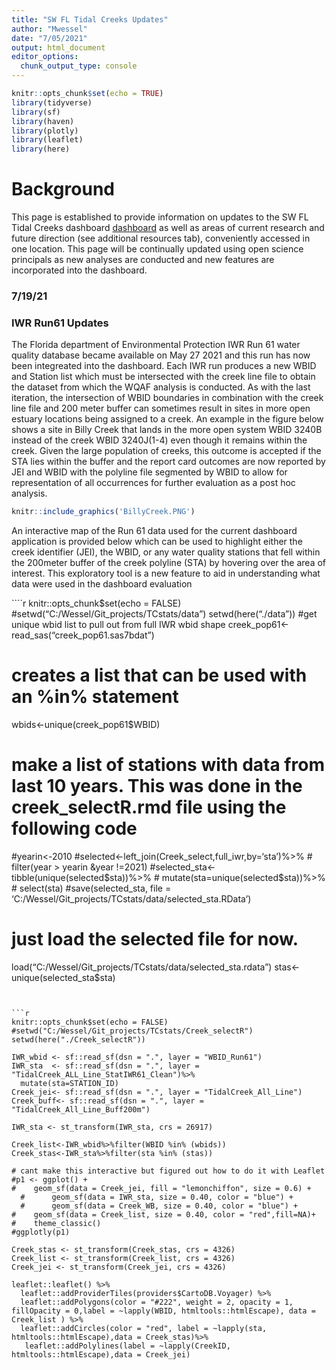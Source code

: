 ```yaml
---
title: "SW FL Tidal Creeks Updates"
author: "Mwessel"
date: "7/05/2021"
output: html_document
editor_options: 
  chunk_output_type: console
---
```


```r
knitr::opts_chunk$set(echo = TRUE)
library(tidyverse)
library(sf)
library(haven)
library(plotly)
library(leaflet)
library(here)
```

# Background
This page is established to provide information on updates to the SW FL Tidal Creeks dashboard [dashboard](https://shiny.tbep.org/tidalcreek-dash/?_ga=2.9967863.311877574.1624202665-1007913767.1624202665#section-overview){target="_blank"} as well as areas of current research and future direction (see additional resources tab), conveniently accessed in one location. This page will be continually updated using open science principals as new analyses are conducted and new features are incorporated into the dashboard.

### 7/19/21
### IWR Run61 Updates

The Florida department of Environmental Protection IWR Run 61 water quality database became available on May 27 2021 and this run has now been integreated into the dashboard. Each IWR run produces a new WBID and Station list which must be intersected with the creek line file to obtain the dataset from which the WQAF analysis is conducted. As with the last iteration, the intersection of WBID boundaries in combination with the creek line file and 200 meter buffer can sometimes result in sites in more open estuary locations being assigned to a creek. An example in the figure below shows a site in Billy Creek that lands in the more open system WBID 3240B instead of the creek WBID 3240J(1-4) even though it remains within the creek. Given the large population of creeks, this outcome is accepted if the STA lies within the buffer and the report card outcomes are now reported by JEI and WBID with the polyline file segmented by WBID to allow for representation of all occurrences for further evaluation as a post hoc analysis. 

```r
knitr::include_graphics('BillyCreek.PNG')
```

An interactive map of the Run 61 data used for the current dashboard application is provided below which can be used to highlight either the creek identifier (JEI), the WBID, or any water quality stations that fell within the 200meter buffer of the creek polyline (STA) by hovering over the area of interest. This exploratory tool is a new feature to aid in understanding what data were used in the dashboard evaluation

````r
knitr::opts_chunk$set(echo = FALSE)
#setwd("C:/Wessel/Git_projects/TCstats/data")
setwd(here("./data"))
#get unique wbid list to pull out from full IWR wbid shape
creek_pop61<-read_sas("creek_pop61.sas7bdat")

# creates a list that can be used with an %in% statement
wbids<-unique(creek_pop61$WBID)

# make a list of stations with data from last 10 years. This was done in the creek_selectR.rmd file using the following code
#yearin<-2010
#selected<-left_join(Creek_select,full_iwr,by='sta')%>%
#   filter(year > yearin &year !=2021)
#selected_sta<-tibble(unique(selected$sta))%>%
#   mutate(sta=unique(selected$sta))%>%
#   select(sta)
#save(selected_sta, file = 'C:/Wessel/Git_projects/TCstats/data/selected_sta.RData')

# just load the selected file for now.
load("C:/Wessel/Git_projects/TCstats/data/selected_sta.rdata")
stas<-unique(selected_sta$sta)

```


```r
knitr::opts_chunk$set(echo = FALSE)
#setwd("C:/Wessel/Git_projects/TCstats/Creek_selectR")
setwd(here("./Creek_selectR"))

IWR_wbid <- sf::read_sf(dsn = ".", layer = "WBID_Run61")
IWR_sta  <- sf::read_sf(dsn = ".", layer = "TidalCreek_ALL_Line_StatIWR61_Clean")%>%
  mutate(sta=STATION_ID) 
Creek_jei<- sf::read_sf(dsn = ".", layer = "TidalCreek_All_Line") 
Creek_buff<- sf::read_sf(dsn = ".", layer = "TidalCreek_All_Line_Buff200m")

IWR_sta <- st_transform(IWR_sta, crs = 26917)

Creek_list<-IWR_wbid%>%filter(WBID %in% (wbids))
Creek_stas<-IWR_sta%>%filter(sta %in% (stas))

# cant make this interactive but figured out how to do it with Leaflet
#p1 <- ggplot() +
#    geom_sf(data = Creek_jei, fill = "lemonchiffon", size = 0.6) +
  #      geom_sf(data = IWR_sta, size = 0.40, color = "blue") +
  #      geom_sf(data = Creek_WB, size = 0.40, color = "blue") +
#    geom_sf(data = Creek_list, size = 0.40, color = "red",fill=NA)+
#    theme_classic()
#ggplotly(p1)     

Creek_stas <- st_transform(Creek_stas, crs = 4326)
Creek_list <- st_transform(Creek_list, crs = 4326)
Creek_jei <- st_transform(Creek_jei, crs = 4326)

leaflet::leaflet() %>% 
  leaflet::addProviderTiles(providers$CartoDB.Voyager) %>% 
  leaflet::addPolygons(color = "#222", weight = 2, opacity = 1, fillOpacity = 0,label = ~lapply(WBID, htmltools::htmlEscape), data = Creek_list ) %>% 
  leaflet::addCircles(color = "red", label = ~lapply(sta, htmltools::htmlEscape),data = Creek_stas)%>%
   leaflet::addPolylines(label = ~lapply(CreekID, htmltools::htmlEscape),data = Creek_jei)

```






